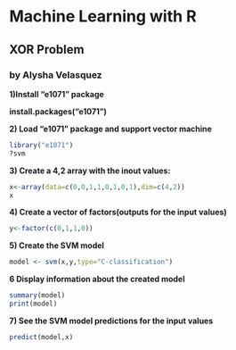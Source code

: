 # Machine Learning with R 
## XOR Problem
### by Alysha Velasquez

**1)Install "e1071" package**

**install.packages("e1071")**

**2) Load "e1071" package and support vector machine**

```r
library("e1071")
?svm
```

**3) Create a 4,2 array with the inout values:**

```r
x<-array(data=c(0,0,1,1,0,1,0,1),dim=c(4,2))
x
```

**4) Create a vector of factors(outputs for the input values)**
```r
y<-factor(c(0,1,1,0))
```

**5) Create the SVM model**
```r
model <- svm(x,y,type="C-classification")
```

**6 Display information about the created model**
```r
summary(model)
print(model)
```

**7) See the SVM model predictions for the input values**
```r
predict(model,x)
```

